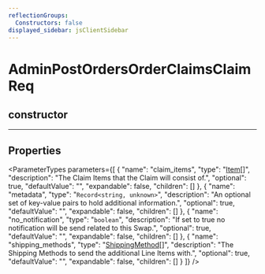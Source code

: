 ```yaml
---
reflectionGroups:
  Constructors: false
displayed_sidebar: jsClientSidebar
---
```



# AdminPostOrdersOrderClaimsClaimReq

## constructor

___

## Properties

<ParameterTypes parameters={[
  {
    "name": "claim_items",
    "type": "[Item](js_client.internal.Item-6.mdx)[]",
    "description": "The Claim Items that the Claim will consist of.",
    "optional": true,
    "defaultValue": "",
    "expandable": false,
    "children": []
  },
  {
    "name": "metadata",
    "type": "`Record<string, unknown>`",
    "description": "An optional set of key-value pairs to hold additional information.",
    "optional": true,
    "defaultValue": "",
    "expandable": false,
    "children": []
  },
  {
    "name": "no_notification",
    "type": "`boolean`",
    "description": "If set to true no notification will be send related to this Swap.",
    "optional": true,
    "defaultValue": "",
    "expandable": false,
    "children": []
  },
  {
    "name": "shipping_methods",
    "type": "[ShippingMethod](js_client.internal.ShippingMethod-3.mdx)[]",
    "description": "The Shipping Methods to send the additional Line Items with.",
    "optional": true,
    "defaultValue": "",
    "expandable": false,
    "children": []
  }
]} />
